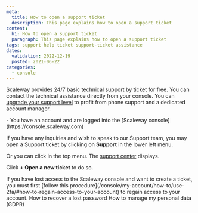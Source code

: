 ```yaml
---
meta:
  title: How to open a support ticket
  description: This page explains how to open a support ticket
content:
  h1: How to open a support ticket
  paragraph: This page explains how to open a support ticket
tags: support help ticket support-ticket assistance
dates:
  validation: 2022-12-19
  posted: 2021-06-22
categories:
  - console
---
```


Scaleway provides 24/7 basic technical support by ticket for free. You can contact the technical assistance directly from your console. You can [upgrade your support level](/console/my-account/how-to/configure-support-plans/) to profit from phone support and a dedicated account manager.

<Macro id="iam-requirements" />
 
<Message type="requirement">
  - You have an account and are logged into the [Scaleway console](https://console.scaleway.com) 
</Message>

If you have any inquiries and wish to speak to our Support team, you may open a Support ticket by clicking on **Support** in the lower left menu. 

<Lightbox src="scaleway-support-in-the-menu.webp" alt="" />

Or you can click <Icon name="assistance" /> in the top menu. The [support center](https://console.scaleway.com/support/tickets) displays.

<Lightbox src="scaleway-support-center.webp" alt="" />

Click **+ Open a new ticket** to do so. 


<Message type="important">
  If you have lost access to the Scaleway console and want to create a ticket, you must first [follow this procedure](/console/my-account/how-to/use-2fa/#how-to-regain-access-to-your-account) to regain access to your account. 
</Message>


<Navigation title="See Also">
  <PreviousButton to="/console/my-account/how-to/recover-a-lost-password/">How to recover a lost password</PreviousButton>
  <NextButton to="/console/my-account/how-to/manage-my-personal-data-gdpr/">How to manage my personal data (GDPR)</NextButton>
</Navigation>
